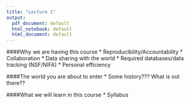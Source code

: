 ```yaml
---
title: "Lecture 1"
output:
  pdf_document: default
  html_notebook: default
  html_document: default
---
```



####Why we are having this course
 * Reproducibility/Accountability
 * Collaboration
 * Data sharing with the world
 * Required databases/data tracking (NSF/NIFA)
 * Personal efficiency
 
####The world you are about to enter 
 * Some history???  What is out there??
 
####What we will learn in this course
 * Syllabus